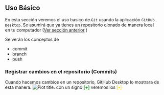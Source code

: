 ## Uso Básico

En esta sección veremos el uso basico de `Git` usando la aplicación `GitHub Desktop`. Se asumirá que ya tienes un repositorio clonado de manera local en tu computador ([Ver sección anterior](#repos_config) )

Se verán los conceptos de

* commit
* branch
* push

### Registrar cambios en el repositorio (Commits)
Cuando hacemos cambios en un repositorio, GitHub Desktop lo mostrara de esta manera.
![Plot title. ](01.2-Git-uso-básico_insertimage_2.png)
con un signo
<span style="color:green" class="boxed">**[+]**</span>
veremos los 
<span style="color:gold" class="boxed">**[•]**</span>
